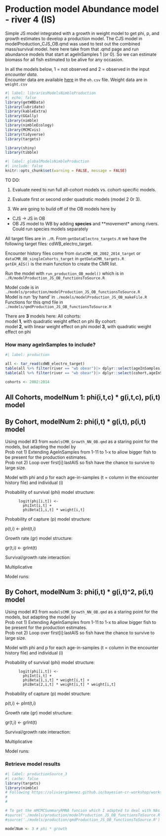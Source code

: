# Production model Abundance model - river 4 (IS)

Simple JS model integrated with a growth in weight model to get phi, p, and growth estimates to develop a production model. The CJS model in modelProduction_CJS_OB.qmd was used to test out the combined mass/survival model. here here take from that .qmd page and run abundance models that start at ageInSamples 1 (or 0). So we can estimate biomass for all fish estimated to be alive for any occasion.  

In all the models below, 1 = not observed and 2 = observed in the input *encounter data*.\
Encounter data are available [here](https://drive.google.com/drive/folders/1UmPv49xL-mzUBndqjRISylNO3q3Zs-cm) in the `eh.csv` file. Weight data are in `weight.csv`

```r
#| label: librariesModelsNimbleProduction
#| echo: false
library(getWBData)
library(lubridate)
library(kableExtra)
library(GGally)
library(nimble)
library(nimbleEcology)
library(MCMCvis)
library(tidyverse)
library(targets)

library(shiny)
library(tibble)
```

```r
#| label: globalModelsNimbleProduction
#| include: false
knitr::opts_chunk$set(warning = FALSE, message = FALSE)
```

TO DO:

1) Evaluate need to run full all-cohort models vs. cohort-specific models.\

2) Evaluate first or second order quadratic models (model 2 0r 3).  

3) We are going to build off of the OB models here by  
  - CJS -> JS in OB
  - OB JS model to WB by adding **species** and **movement* among rivers. Could run species models separately  
  
  


All target files are in `./R`. From `getDataElectro_targets.R` we have the following target files: cdWB_electro_target.  

Encounter history files come from `dataCMR_OB_2002_2014_target` or `dataCMR_OB_singleCohorts_target` in `getDataCMR_targets.R`  
`getEH_AIS()` is the main function to create the CMR list.  

Run the model with `run_production_OB_model()` which is in `./R/modelProduction_JS_OB_functionsToSource.R`



Model code is in `./models/production/modelProduction_JS_OB_functionsToSource.R`\
Model is run 'by hand' in `./models/modelProduction_JS_OB_makeFile.R`\
Functions for this qmd file in `./models/qmdProduction_JS_OB_functionsToSource.R`\

There are **3** models here:
All cohorts:  
  model **1**, with quadratic weight effect on phi
By cohort:  
  model **2**, with linear weight effect on phi
  model **3**, with quadratic weight effect on phi

### How many ageInSamples to include?

```r
#| label: production

all <- tar_read(cdWB_electro_target)
table(all %>% filter(river == "wb obear")|> dplyr::select(ageInSamples))
table(all %>% filter(river == "wb obear")|> dplyr::select(cohort,ageInSamples))

cohorts <- 2002:2014

```

## All Cohorts, modelNum **1**: phi(i,t,c) \* g(i,t,c), p(i,t) model


## By Cohort, modelNum **2**: phi(i,t) \* g(i,t), p(i,t) model


Using model #3 from `modelsCMR_Growth_NN_OB.qmd` as a staring point for the models, but adapting the model by\
Prob not 1) Extending AgeInSamples from 1-11 to 1-x to allow bigger fish to be present for the production estimates.  
Prob not 2) Loop over first\[i\]:lastAIS so fish have the chance to survive to large size.\


Model with phi and p for each age-in-samples (t = column in the encounter history file) and individual (i)

Probability of survival (phi) model structure:

```         
      logit(phi[i,t]) <- 
        phiInt[i,t] + 
        phiBeta[1,i,t] * weight[i,t] 
```

Probability of capture (p) model structure:

p(t,i) \<- pInt(t,i)

Growth rate (gr) model structure:

gr(t,i) \<- grInt(t)

Survival/growth rate interaction:

Multiplicative

Model runs:\

## By Cohort, modelNum **3**: phi(i,t) \* g(i,t)^2, p(i,t) model


Using model #3 from `modelsCMR_Growth_NN_OB.qmd` as a staring point for the models, but adapting the model by\
Prob not 1) Extending AgeInSamples from 1-11 to 1-x to allow bigger fish to be present for the production estimates.  
Prob not 2) Loop over first\[i\]:lastAIS so fish have the chance to survive to large size.\


Model with phi and p for each age-in-samples (t = column in the encounter history file) and individual (i)

Probability of survival (phi) model structure:

```         
      logit(phi[i,t]) <- 
        phiInt[i,t] + 
        phiBeta[1,i,t] * weight[i,t] + 
        phiBeta[2,i,t] * weight[i,t] * weight[i,t] 
```

Probability of capture (p) model structure:

p(t,i) \<- pInt(t,i)

Growth rate (gr) model structure:

gr(t,i) \<- grInt(t)

Survival/growth rate interaction:

Multiplicative

Model runs:\

### Retrieve model results

```r
#| label: productionSource_3
#| cache: false
library(targets)
library(nimble)
# Following https://oliviergimenez.github.io/bayesian-cr-workshop/worksheets/4_demo.html
# 
# 

# To get the mMCMCSummaryRMNA funcion which I adapted to deal with NAs
#source('./models/production/modelProduction_JS_OB_functionsToSource.R')
#source('./models/production/qmdProduction_JS_OB_functionsToSource.R')

modelNum <- 3 # phi * growth
```


